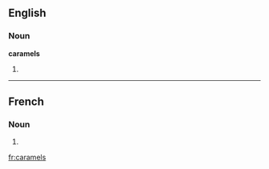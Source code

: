 ==English==

===Noun===
'''caramels'''

# {{plural of|[[caramel]]}}

----

==French==

===Noun===
{{infl|fr|plural}} {{m|p}}

# {{plural of|caramel|lang=French}}

[[fr:caramels]]